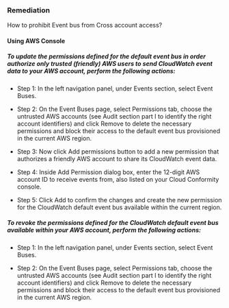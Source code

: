 ### Remediation

How to prohibit Event bus from Cross account access?

#### Using AWS Console

##### To update the permissions defined for the default event bus in order authorize only trusted (friendly) AWS users to send CloudWatch event data to your AWS account, perform the following actions:

- Step 1: In the left navigation panel, under Events section, select Event Buses.

- Step 2: On the Event Buses page, select Permissions tab, choose the untrusted AWS accounts (see Audit section part I to identify the right account identifiers) and click Remove to delete the necessary permissions and block their access to the default event bus provisioned in the current AWS region.

- Step 3: Now click Add permissions button to add a new permission that authorizes a friendly AWS account to share its CloudWatch event data.

- Step 4: Inside Add Permission dialog box, enter the 12-digit AWS account ID to receive events from, also listed on your Cloud Conformity console.

- Step 5: Click Add to confirm the changes and create the new permission for the CloudWatch default event bus available within the current region.

##### To revoke the permissions defined for the CloudWatch default event bus available within your AWS account, perform the following actions:

- Step 1: In the left navigation panel, under Events section, select Event Buses.

- Step 2: On the Event Buses page, select Permissions tab, choose the untrusted AWS accounts (see Audit section part I to identify the right account identifiers) and click Remove to delete the necessary permissions and block their access to the default event bus provisioned in the current AWS region.
